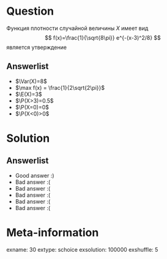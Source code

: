Question
========
Функция плотности случайной величины $X$ имеет вид
$$
f(x)=\frac{1}{\sqrt{8\pi}} e^{-(x-3)^2/8}
$$
\textbf{НЕВЕРНЫМ} является утверждение


Answerlist
----------
*  $\Var(X)=8$
*  $\max f(x) = \frac{1}{2\sqrt{2\pi}}$
*  $\E(X)=3$
*  $\P(X>3)=0.5$
*  $\P(X=0)=0$
*  $\P(X<0)>0$

Solution
========

Answerlist
----------
*  Good answer :)
*  Bad answer :(
*  Bad answer :(
*  Bad answer :(
*  Bad answer :(
*  Bad answer :(

Meta-information
================
exname: 30
extype: schoice
exsolution: 100000
exshuffle: 5
